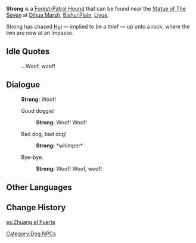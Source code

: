 {{Character Infobox
|image            = NPC Strong.png
|region           = Liyue
|type             = NPC
}}
'''Strong''' is a [[Forest-Patrol Hound]] that can be found near the [[Statue of The Seven]] at [[Dihua Marsh]], [[Bishui Plain]], [[Liyue]].

Strong has chased [[Hui]] &mdash; implied to be a thief &mdash; up onto a rock, where the two are now at an impasse.

==Idle Quotes==
{{Dialogue start}}
: {{DIcon|Idle}} ...Woof, woof!
{{Dialogue end}}

==Dialogue==
{{Dialogue start}}
:'''Strong:''' Woof!
:{{DIcon}} Good doggie!
::'''Strong:''' Woof! Woof!
:{{DIcon}} Bad dog, bad dog!
::'''Strong:''' *whimper*
:{{DIcon}} Bye-bye.
::'''Strong:''' Woof! Woof, woof!
{{Dialogue end}}

==Other Languages==
{{Other Languages
|en      = Strong
|zhs     = 大壮
|zhs_rm  = Dà Zhuàng
|zht     = 大壯
|zht_rm  = Dà Zhuàng
|zh_tl   = Big Zhuang
|ja      = 大壮
|ja_rm   = Taisou{{Assumed}}
|ja_tl   = Great Strength
|ko      = 대장
|ko_rm   = Daejang
|ko_tl   = Captain
|es      = Zhuang el Fuerte
|es_tl   = Zhuang the Strong
|fr      = Gros Zhuang
|fr_tl   = Big Zhuang
|ru      = Крепыш
|ru_tl   = Sturdy
|th      = Strong
|vi      = Vạm Vỡ
|vi_tl   = 
|de      = Starker Zhuang
|de_tl   = Strong Zhuang
|id      = Strong
|pt      = Forte
|pt_tl   = Strong
|tr      = Karabaş
|tr_tl   = 
|it      = Zhuang il Forte
|it_tl   = Zhuang the Strong
}}

==Change History==
{{Change History|1.0}}
[[Category:Dog NPCs]]
[[es:Zhuang el Fuerte]]
